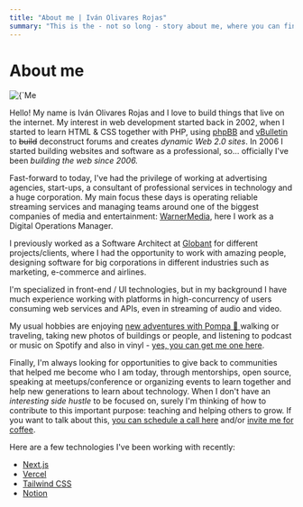 ```yaml
---
title: "About me | Iván Olivares Rojas"
summary: "This is the - not so long - story about me, where you can find some interesting data about my life and experience."
---
```


# About me

<div className="photo-of-me">
  <Image
    alt={`Me - Iván Olivares Rojas`}
    src={`https://res.cloudinary.com/iolivares-photos/image/upload/c_thumb,w_800,g_face/v1629525670/io-dot-com/me.jpg`}
    layout="intrinsic"
    width={800}
    height={800}
  />
</div>

Hello! My name is Iván Olivares Rojas and I love to build things that live on the internet. My interest in web development started back in 2002, when I started to learn HTML & CSS together with PHP, using [phpBB](https://www.phpbb.com) and [vBulletin](https://www.vbulletin.com) to <del>build</del> deconstruct forums and creates *dynamic Web 2.0 sites*. In 2006 I started building websites and software as a professional, so... officially I've been *building the web since 2006.*

Fast-forward to today, I've had the privilege of working at advertising agencies, start-ups, a consultant of professional services in technology and a huge corporation. My main focus these days is operating reliable streaming services and managing teams around one of the biggest companies of media and entertainment: [WarnerMedia](https://www.warnermedia.com), here I work as a Digital Operations Manager.

I previously worked as a Software Architect at [Globant](https://www.globant.com) for different projects/clients, where I had the opportunity to work with amazing people, designing software for big corporations in different industries such as marketing, e-commerce and airlines.

I'm specialized in front-end / UI technologies, but in my background I have much experience working with platforms in high-concurrency of users consuming web services and APIs, even in streaming of audio and video.

My usual hobbies are enjoying [new adventures with Pompa 🐶 ](https://instagram.com/medicenpompa)  walking or traveling, taking new photos of buildings or people, and listening to podcast or music on Spotify and also in vinyl - [yes, you can get me one here](https://regalame.app/iolivares/vinilos). 

Finally, I'm always looking for opportunities to give back to communities that helped me become who I am today, through mentorships, open source, speaking at meetups/conference or organizing events to learn together and help new generations to learn about technology. When I don't have an *interesting side hustle* to be focused on, surely I'm thinking of how to contribute to this important purpose: teaching and helping others to grow. If you want to talk about this, [you can schedule a call here](https://calendly.com/iolivares/15min) and/or [invite me for coffee](https://www.paypal.me/ivanolivaresrojas/4).

Here are a few technologies I've been working with recently:

- [Next.js](https://nextjs.org)
- [Vercel](https://vercel.com)
- [Tailwind CSS](https://tailwindcss.com)
- [Notion](https://www.notion.so)
